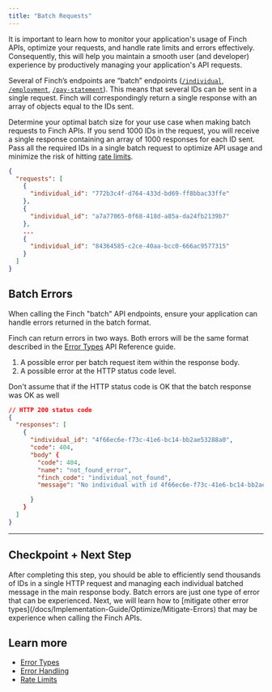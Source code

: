 ```yaml
---
title: "Batch Requests"
---
```


It is important to learn how to monitor your application's usage of Finch APIs, optimize your requests, and handle rate limits and errors effectively. Consequently, this will help you maintain a smooth user (and developer) experience by productively managing your application's API requests.

Several of Finch’s endpoints are “batch” endpoints ([`/individual`](https://developer.tryfinch.com/docs/reference/9d6c83b09e205-individual), [`/employment`](https://developer.tryfinch.com/docs/reference/1ba5cdec4c979-employment), [`/pay-statement`](https://developer.tryfinch.com/docs/reference/d5fd02c41e83a-pay-statement)). This means that several IDs can be sent in a single request. Finch will correspondingly return a single response with an array of objects equal to the IDs sent.

Determine your optimal batch size for your use case when making batch requests to Finch APIs. If you send 1000 IDs in the request, you will receive a single response containing an array of 1000 responses for each ID sent. Pass all the required IDs in a single batch request to optimize API usage and minimize the risk of hitting [rate limits](https://developer.tryfinch.com/docs/reference/64f780582a5a2-rate-limits).

```json
{
  "requests": [
    {
      "individual_id": "772b3c4f-d764-433d-bd69-ff8bbac33ffe"
    },
    {
      "individual_id": "a7a77065-0f68-418d-a85a-da24fb2139b7"
    },
    ...
    {
      "individual_id": "84364585-c2ce-40aa-bcc0-666ac9577315"
    }
  ]
}
```

## Batch Errors 

When calling the Finch "batch" API endpoints, ensure your application can handle errors returned in the batch format.

Finch can return errors in two ways. Both errors will be the same format described in the [Error Types](https://developer.tryfinch.com/docs/reference/1f80003f67f0d-error-types) API Reference guide.

1. A possible error per batch request item within the response body.
1. A possible error at the HTTP status code level.

Don't assume that if the HTTP status code is OK that the batch response was OK as well

```json
// HTTP 200 status code
{
  "responses": [
    {
      "individual_id": "4f66ec6e-f73c-41e6-bc14-bb2ae53288a0",
      "code": 404,
      "body" {
        "code": 404,
        "name": "not_found_error",
        "finch_code": "individual_not_found",
        "message": "No individual with id 4f66ec6e-f73c-41e6-bc14-bb2ae53288a0 found"

      }
    }
  ]
}
```

---

## Checkpoint + Next Step
<Check>
 After completing this step, you should be able to efficiently send thousands of IDs in a single HTTP request and managing each individual batched message in the main response body. Batch errors are just one type of error that can be experienced. Next, we will learn how to [mitigate other error types](/docs/Implementation-Guide/Optimize/Mitigate-Errors) that may be experience when calling the Finch APIs.
</Check>

## Learn more
- [Error Types](https://developer.tryfinch.com/docs/reference/1f80003f67f0d-error-types)
- [Error Handling](https://developer.tryfinch.com/docs/reference/7e03b7d6dec4a-error-handling)
- [Rate Limits](https://developer.tryfinch.com/docs/reference/64f780582a5a2-rate-limits)
